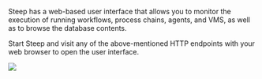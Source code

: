 
<style jsx>{styles}</style>

Steep has a web-based user interface that allows you to monitor the execution
of running workflows, process chains, agents, and VMS, as well as to browse
the database contents.

Start Steep and visit any of the above-mentioned <ScrollLink href="#http-endpoints">HTTP endpoints</ScrollLink>
with your web browser to open the user interface.

<img src={WebUI} className="docs-image image-webui" />
